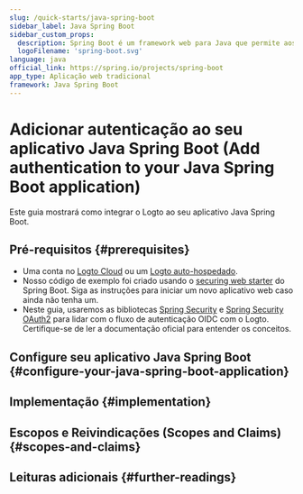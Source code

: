 ```yaml
---
slug: /quick-starts/java-spring-boot
sidebar_label: Java Spring Boot
sidebar_custom_props:
  description: Spring Boot é um framework web para Java que permite aos desenvolvedores criar aplicações servidoras seguras, rápidas e escaláveis com a linguagem de programação Java. (Spring Boot is a web framework for Java that enables developers to build secure, fast, and scalable server applications with the Java programming language.)
  logoFilename: 'spring-boot.svg'
language: java
official_link: https://spring.io/projects/spring-boot
app_type: Aplicação web tradicional
framework: Java Spring Boot
---
```




# Adicionar autenticação ao seu aplicativo Java Spring Boot (Add authentication to your Java Spring Boot application)

Este guia mostrará como integrar o Logto ao seu aplicativo Java Spring Boot.

<GuideTip />

## Pré-requisitos \{#prerequisites}

- Uma conta no [Logto Cloud](https://cloud.logto.io) ou um [Logto auto-hospedado](/introduction/set-up-logto-oss).
- Nosso código de exemplo foi criado usando o [securing web starter](https://spring.io/guides/gs/securing-web) do Spring Boot. Siga as instruções para iniciar um novo aplicativo web caso ainda não tenha um.
- Neste guia, usaremos as bibliotecas [Spring Security](https://spring.io/projects/spring-security) e [Spring Security OAuth2](https://spring.io/guides/tutorials/spring-boot-oauth2) para lidar com o fluxo de autenticação OIDC com o Logto. Certifique-se de ler a documentação oficial para entender os conceitos.

## Configure seu aplicativo Java Spring Boot \{#configure-your-java-spring-boot-application}

<ConfigureApplication />

## Implementação \{#implementation}

<Implementation />

## Escopos e Reivindicações (Scopes and Claims) \{#scopes-and-claims}

<ScopesAndClaims />

## Leituras adicionais \{#further-readings}

<FurtherReadings />
